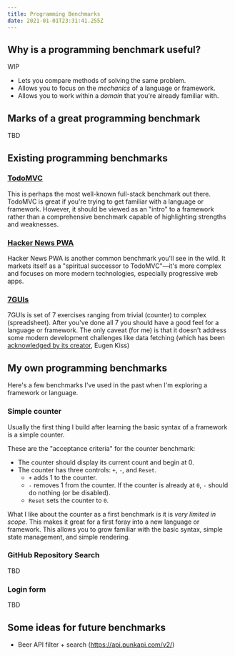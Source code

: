 ```yaml
---
title: Programming Benchmarks
date: 2021-01-01T23:31:41.255Z
---
```


## Why is a programming benchmark useful?

<Callout variant="warning">WIP</Callout>

- Lets you compare methods of solving the same problem.
- Allows you to focus on the _mechanics_ of a language or framework.
- Allows you to work within a _domain_ that you're already familiar with.

## Marks of a great programming benchmark

<Callout variant="warning">TBD</Callout>

## Existing programming benchmarks

### [TodoMVC](http://todomvc.com/)

This is perhaps the most well-known full-stack benchmark out there. TodoMVC is great if you're trying to get familiar with a language or framework. However, it should be viewed as an "intro" to a framework rather than a comprehensive benchmark capable of highlighting strengths and weaknesses.

### [Hacker News PWA](https://hnpwa.com/)

Hacker News PWA is another common benchmark you'll see in the wild. It markets itself as a "spiritual successor to TodoMVC"—it's more complex and focuses on more modern technologies, especially progressive web apps.

### [7GUIs](https://eugenkiss.github.io/7guis/)

7GUIs is set of 7 exercises ranging from trivial (counter) to complex (spreadsheet). After you've done all 7 you should have a good feel for a language or framework. The only caveat (for me) is that it doesn't address some modern development challenges like data fetching (which has been [acknowledged by its creator](https://hackernoon.com/towards-a-better-gui-programming-benchmark-397aca3542b8), Eugen Kiss)

## My own programming benchmarks

Here's a few benchmarks I've used in the past when I'm exploring a framework or language.

### Simple counter

Usually the first thing I build after learning the basic syntax of a framework is a simple counter.

These are the "acceptance criteria" for the counter benchmark:

- The counter should display its current count and begin at 0.
- The counter has three controls: `+`, `-`, and `Reset`.
  - `+` adds 1 to the counter.
  - `-` removes 1 from the counter. If the counter is already at `0`, `-` should do nothing (or be disabled).
  - `Reset` sets the counter to `0`.

What I like about the counter as a first benchmark is it is _very limited in scope_. This makes it great for a first foray into a new language or framework. This allows you to grow familiar with the basic syntax, simple state management, and simple rendering.

### GitHub Repository Search

<Callout variant="warning">TBD</Callout>

### Login form

<Callout variant="warning">TBD</Callout>

## Some ideas for future benchmarks

- Beer API filter + search (https://api.punkapi.com/v2/)
